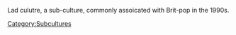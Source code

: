 
Lad culutre, a sub-culture, commonly assoicated with Brit-pop in the 1990s.

{{substub}}

[[Category:Subcultures]]